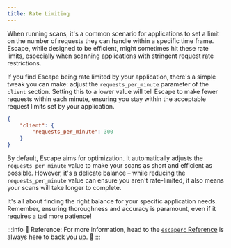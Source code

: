 ```yaml
---
title: Rate Limiting
---
```


When running scans, it's a common scenario for applications to set a limit on the number of requests they can handle within a specific time frame. Escape, while designed to be efficient, might sometimes hit these rate limits, especially when scanning applications with stringent request rate restrictions.

If you find Escape being rate limited by your application, there's a simple tweak you can make: adjust the `requests_per_minute` parameter of the `client` section. Setting this to a lower value will tell Escape to make fewer requests within each minute, ensuring you stay within the acceptable request limits set by your application.

```json
{
    "client": {
        "requests_per_minute": 300
    }
}
```

By default, Escape aims for optimization. It automatically adjusts the `requests_per_minute` value to make your scans as short and efficient as possible. However, it's a delicate balance – while reducing the `requests_per_minute` value can ensure you aren't rate-limited, it also means your scans will take longer to complete.

It's all about finding the right balance for your specific application needs. Remember, ensuring thoroughness and accuracy is paramount, even if it requires a tad more patience!


:::info 🤖 Reference:
For more information, head to the [`escaperc` Reference](/advanced-usage/parameters-reference) is always here to back you up. 🚀
:::
